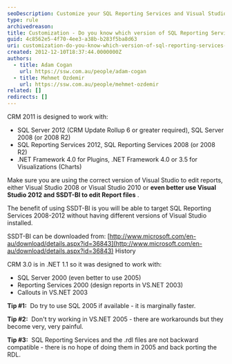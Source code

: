 ```yaml
---
seoDescription: Customize your SQL Reporting Services and Visual Studio experience by knowing which version you are using to ensure compatibility with CRM 2011.
type: rule
archivedreason:
title: Customization - Do you know which version of SQL Reporting Services and Visual Studio you are using?
guid: 4c8562e5-4f70-4ee3-a38b-b283f5ba8d63
uri: customization-do-you-know-which-version-of-sql-reporting-services-and-visual-studio-you-are-using
created: 2012-12-10T18:37:44.0000000Z
authors:
  - title: Adam Cogan
    url: https://ssw.com.au/people/adam-cogan
  - title: Mehmet Ozdemir
    url: https://ssw.com.au/people/mehmet-ozdemir
related: []
redirects: []
---
```


CRM 2011 is designed to work with:

- SQL Server 2012 (CRM Update Rollup 6 or greater required), SQL Server 2008 (or 2008 R2)
- SQL Reporting Services 2012, SQL Reporting Services 2008 (or 2008 R2)
- .NET Framework 4.0 for Plugins, .NET Framework 4.0 or 3.5 for Visualizations (Charts)

Make sure you are using the correct version of Visual Studio to edit reports, either Visual Studio 2008 or Visual Studio 2010 or **even better use Visual Studio 2012 and SSDT-BI to edit Report files** .

The benefit of using SSDT-BI is you will be able to target SQL Reporting Services 2008-2012 without having different versions of Visual Studio installed.

SSDT-BI can be downloaded from: [http://www.microsoft.com/en-au/download/details.aspx?id=36843](http://www.microsoft.com/en-au/download/details.aspx?id=36843)
History

CRM 3.0 is in .NET 1.1 so it was designed to work with:

- SQL Server 2000 (even better to use 2005)
- Reporting Services 2000 (design reports in VS.NET 2003)
- Callouts in VS.NET 2003

**Tip #1:**  Do try to use SQL 2005 if available - it is marginally faster.

**Tip #2:**  Don't try working in VS.NET 2005 - there are workarounds but they become very, very painful.

**Tip #3:**  SQL Reporting Services and the .rdl files are not backward compatible - there is no hope of doing them in 2005 and back porting the RDL.